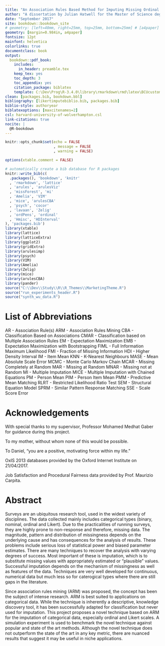 ```yaml
---
title: "An Association Rules Based Method for Imputing Missing Ordinal and Likert Scale Data"
author: "A dissertation by Julian Hatwell for the Master of Science degree in Business Intelligence at Birmingham City University, faculty of Computing, Engineering and the Built Environment"
date: "September 2017"
site: bookdown::bookdown_site
# geometry: [left=40mm, right=25mm, top=25mm, bottom=25mm] # [a4paper] 
geometry: [margin=0.984in, a4paper]
fontsize: 12pt
mainfont: helvetica
colorlinks: true
documentclass: book
output: 
  bookdown::pdf_book:
    includes:
      in_header: preamble.tex
    keep_tex: yes
    toc_depth: 3
    toc_appendix: yes
    citation_package: biblatex
    template: C:\Dev\Prog\R-3.4.0\library\rmarkdown\rmd\latex\BCUcustom.tex
clean: [packages.bib, bookdown.bbl]
bibliography: [likertimputebiblio.bib, packages.bib]
biblio-style: authoryear
biblatexoptions: [maxcitenames=2]
csl: harvard-university-of-wolverhampton.csl
link-citations: true
nocite: | 
  @R-bookdown
---
```


```r
knitr::opts_chunk$set(echo = FALSE
                      , message = FALSE
                      , warning = FALSE)

options(xtable.comment = FALSE)

# automatically create a bib database for R packages
knitr::write_bib(c(
  .packages(), 'bookdown', 'knitr'
  , 'rmarkdown', 'lattice'
  , 'arules', 'arulesViz'
  , 'missForest', 'mi'
  , 'Amelia', 'VIM'
  , 'mice', 'arulesCBA'
  , 'psych', 'cocor'
  , 'lavaan', 'Zelig'
  , 'ordPens', 'ordinal'
  , 'Hmisc', 'HDInterval'
), 'packages.bib')
library(xtable)
library(lattice)
library(latticeExtra)
library(ggplot2)
library(gridExtra)
library(arulesimp)
library(psych)
library(VIM)
library(Amelia)
library(Zelig)
library(mice)
library(arulesCBA)
library(pander)
source("C:\\Dev\\Study\\R\\R_Themes\\MarketingTheme.R")
source("run_experiments_header.R")
source("synth_wu_data.R")
```

# List of Abbreviations {-}

AR - Association Rule(s)\newline
ARM - Association Rules Mining\newline
CBA - Classification Based on Associations\newline
CMAR - Classification based on Multiple Association Rules\newline
EM - Expectation Maximization\newline
EMB - Expectation Maximization with Bootstrapping\newline
FIML - Full Information Maximum Likelihood\newline
FMI - Fraction of Missing Information\newline
HDI - Higher Density Interval\newline
IM - Item Mean\newline
KNN - K-Nearest Neighbours\newline
MASE - Mean Absolute Scale Error\newline
MCMC - Monte Carlo Markov Chain\newline
MCAR - Missing Completely at Random\newline
MAR - Missing at Random\newline
MNAR - Missing not at Random\newline
MI - Multiple Imputation\newline
MICE - Multiple Imputation with Chained Equations\newline
PM - Person Mean\newline
PIM - Person Item Mean\newline
PMM - Predictive Mean Matching\newline
RLRT - Restricted Likelihood Ratio Test\newline
SEM - Structural Equation Model\newline
SPRM - Similar Pattern Response Matching\newline
SSE - Scale Score Error\newline


# Acknowledgements {-}

With special thanks to my supervisor, Professor Mohamed Medhat Gaber for guidance during this project.\newline

To my mother, without whom none of this would be possible.\newline

To Daniel, "you are a positive, motivating force within my life."\newline

OxIS 2013 databases provided by the Oxford Internet Institute on 21/04/2017.\newline

Job Satisfaction and Procedural Fairness data provided by Prof. Maurizio Carpita.

# Abstract {-}

Surveys are an ubiquitous research tool, used in the widest variety of disciplines. The data collected mainly includes categorical types (binary, nominal, ordinal and Likert). Due to the practicalities of running surveys, they are highly prone to non-response and therefore, missing data. The magnitude, pattern and distribution of missingness depends on the underlying cause and has consequences for the analysis of results. These problems include serious loss of statistical power and biased parameter estimates. There are many techniques to recover the analysis with varying degrees of success. Most important of these is imputation, which is to substitute  missing values with appropriately estimated or "plausible" values. Successful imputation depends on the mechanism of missingness as well as features of the data. Techniques are very well developed for continuous, numerical data but much less so for caterogical types where there are still gaps in the literature.

Since association rules mining (ARM) was proposed, the concept has been the subject of intense research. ARM is best suited to applications on categorical data. While the technique is inherently a descriptive, knowledge discovery tool, it has been successfully adapted for classification but never used for imputation. This project proposes a novel technique based on ARM for the imputation of categorical data, especially ordinal and Likert scales. A simulation experiment is used to benchmark the novel technique against popular and state of the art methods. Although the novel technique does not outperform the state of the art in any key metric, there are nuanced results that suggest it may be useful in niche applications.
